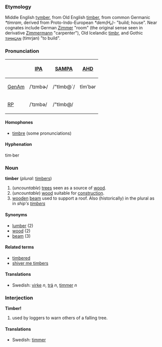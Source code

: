 ===Etymology===
Middle English [[tymber]], from Old English [[timber]], from common Germanic ''*timram'', derived from Proto-Indo-European ''*dem(H₂)-'' "build; house".  Near cognates include German [[Zimmer]] "room" (the original sense seen in derivative [[Zimmermann]] "carpenter"), Old Icelandic [[timbr]], and Gothic [[𐍄𐌹𐌼𐍂𐌾𐌰𐌽]] (timrjan) "to build".  

===Pronunciation===
{| border=1 cellpadding=5
! !! [[w:IPA|IPA]] !! [[w:SAMPA|SAMPA]] !! [[AHD]]
|-
! [[GenAm]]
| /ˈtɪmbɚ/ || /"tImb@`/ || tĭmʹbər
|-
! [[RP]]
| /ˈtɪmbə/ || /"tImb@/ 
|}

====Homophones====
*[[timbre]] (some pronunciations)

====Hyphenation====
tim·ber

===Noun===
'''timber''' (''plural:'' [[timbers]])

# (''uncountable'') [[tree]]s seen as a source of [[wood]].
# (''uncountable'') [[wood]] suitable for [[construction]].
# [[wooden]] [[beam]] used to support a roof. Also (historically) in the plural as in ''ship's [[timbers]]''

====Synonyms====
*[[lumber]] (2)
*[[wood]] (2)
*[[beam]] (3)

====Related terms====
*[[timbered]]
*[[shiver me timbers]]

==== Translations ====
*Swedish: [[virke]] ''n'', [[trä]] ''n'', [[timmer]] ''n''

===Interjection===
'''Timber!'''

# used by loggers to warn others of a falling tree.

==== Translations ====
*Swedish: [[timmer]]